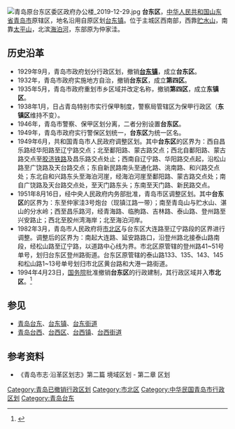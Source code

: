 [[File:青岛原台东区委区政府办公楼_2019-12-29.jpg|thumb]]
'''台东区'''，[[中华人民共和国|中华人民共和国]][[山东省|山东省]][[青岛市|青岛市]]原辖区，地名沿用自原区划[[台东镇|台东镇]]。位于主城区西南部，西靠[[贮水山|贮水山]]，南靠[[太平山_(青岛)|太平山]]，北滨[[海泊河|海泊河]]，东部原为仲家洼。

==历史沿革==
*1929年9月，青岛市政府划分行政区划，撤销'''[[台东镇|台东镇]]'''，成立'''台东区'''。
*1932年，青岛市政府实施地方自治，撤销'''台东区'''，成立'''第四区'''。
*1935年5月，青岛市政府重划市乡区域并改定名称，撤销'''第四区'''，成立'''东镇区'''。
*1938年1月，日占青岛特别市实行保甲制度，警察局管辖区为保甲行政区（'''东镇区'''维持不变）。
*1946年，青岛市警察、保甲区划分离，二者分别设置'''台东区'''。
*1949年，青岛市政府实行警保区划统一，'''台东区'''为统一区名。
*1949年6月，共和国青岛市人民政府调整区划。其中'''台东区'''的区界为：西自昌乐路经华阳路至辽宁路交点；北至鄱阳路、蒙古路交点；西北自鄱阳路、蒙古路交点至[[胶济铁路|胶济铁路]]及昌乐路交点处止；西南自辽宁路、华阳路交点起，沿松山路至广饶路及天台路交点；东自新民路南头至通化路、洮南路、和兴路交点处；东北自和兴路东头至海泊河崖，经海泊河崖至鄱阳路、蒙古路交点处；南自广饶路及天台路交点处，至天门路东头；东南至天门路、新民路交点。
*1951年8月16日，经中央人民政府内务部批准，青岛市区调整区划。其中'''台东区'''的区界为：东至仲家洼3号炮台（现镇江路一带）；南至青岛山与贮水山、湛山的分水岭；西至昌乐路河，经青海路、临朐路、吉林路、泰山路、登州路至兴安路止；西北至胶州湾海岸；北至海泊河岸。
*1982年3月，青岛市人民政府将[[市北区|市北区]]与台东区大连路至辽宁路段的区界进行调整。调整后的区界为：南起大连路、延安路路口，沿登州路北接泰山路南段，经松山路至辽宁路，以道路中心线为界。市北区原管辖的登州路41~51号单号，划归台东区登州路街道。台东区原管辖的泰山路133、135、143、145和松山路1~13号单号划归市北区黄台路和大港一路街道。
*1994年4月23日，[[中华人民共和国国务院|国务院]]批准撤销'''台东区'''的行政建制，其行政区域并入'''市北区'''。<ref>{{cite web |title=1994年青岛市调整市区行政规划 |url=http://qdsq.qingdao.gov.cn/n15752132/n30400816/n20551440/n26245844/190227103639909848.html |website=青岛市情网 |accessdate=2021-06-05 |archive-date=2021-06-05 |archive-url=https://web.archive.org/web/20210605142538/http://qdsq.qingdao.gov.cn/n15752132/n30400816/n20551440/n26245844/190227103639909848.html |dead-url=no }}</ref>

==参见==
*[[青岛台东|青岛台东]]、[[台东镇|台东镇]]、[[台东街道|台东街道]]
*[[青岛台西|青岛台西]]、[[台西区|台西区]]、[[台西镇|台西镇]]、[[台西街道|台西街道]]

==参考资料==
*《青岛市志·沿革区划志》第二篇 境域区划 - 第二章 区划
{{Reflist}}

{{中华民国青岛市行政区划}}
[[Category:青岛已撤销行政区划|Category:青岛已撤销行政区划]]
[[Category:市北区|Category:市北区]]
[[Category:中华民国青岛市行政区划|Category:中华民国青岛市行政区划]]
[[Category:青岛台东|Category:青岛台东]]